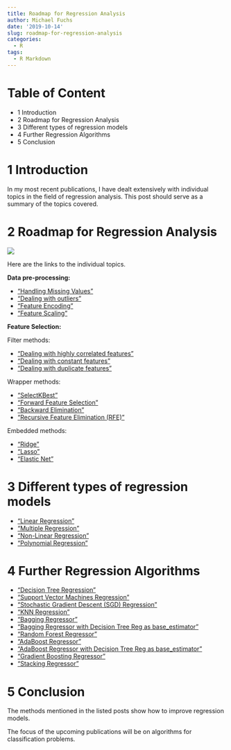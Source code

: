 ```yaml
---
title: Roadmap for Regression Analysis
author: Michael Fuchs
date: '2019-10-14'
slug: roadmap-for-regression-analysis
categories:
  - R
tags:
  - R Markdown
---
```



# Table of Content

+ 1 Introduction
+ 2 Roadmap for Regression Analysis
+ 3 Different types of regression models
+ 4 Further Regression Algorithms
+ 5 Conclusion



# 1 Introduction


In my most recent publications, I have dealt extensively with individual topics in the field of regression analysis. This post should serve as a summary of the topics covered.



# 2 Roadmap for Regression Analysis


![](/post/2019-10-14-roadmap-for-regression-analysis_files/p22p1.png)


Here are the links to the individual topics.


**Data pre-processing:**

+ ["Handling Missing Values"](https://michael-fuchs-python.netlify.com/2019/03/18/dealing-with-missing-values/)
+ ["Dealing with outliers"](https://michael-fuchs-python.netlify.com/2019/08/20/dealing-with-outliers/)
+ ["Feature Encoding"](https://michael-fuchs-python.netlify.com/2019/06/16/types-of-encoder/)
+ ["Feature Scaling"](https://michael-fuchs-python.netlify.com/2019/08/31/feature-scaling-with-scikit-learn/)


**Feature Selection:**

Filter methods:

+ ["Dealing with highly correlated features"](https://michael-fuchs-python.netlify.com/2019/07/28/dealing-with-highly-correlated-features/)
+ ["Dealing with constant features"](https://michael-fuchs-python.netlify.com/2019/08/09/dealing-with-constant-and-duplicate-features/)
+ ["Dealing with duplicate features"](https://michael-fuchs-python.netlify.com/2019/08/09/dealing-with-constant-and-duplicate-features/)


Wrapper methods:

+ ["SelectKBest"](https://michael-fuchs-python.netlify.com/2019/09/27/wrapper-methods/)
+ ["Forward Feature Selection"](https://michael-fuchs-python.netlify.com/2019/09/27/wrapper-methods/)
+ ["Backward Elimination"](https://michael-fuchs-python.netlify.com/2019/09/27/wrapper-methods/)
+ ["Recursive Feature Elimination (RFE)"](https://michael-fuchs-python.netlify.com/2019/09/27/wrapper-methods/)


Embedded methods:

+ ["Ridge"](https://michael-fuchs-python.netlify.com/2019/10/08/embedded-methods/)
+ ["Lasso"](https://michael-fuchs-python.netlify.com/2019/10/08/embedded-methods/)
+ ["Elastic Net"](https://michael-fuchs-python.netlify.com/2019/10/08/embedded-methods/)



# 3 Different types of regression models

+ ["Linear Regression"](https://michael-fuchs-python.netlify.com/2019/06/28/introduction-to-regression-analysis-and-predictions/)
+ ["Multiple Regression"](https://michael-fuchs-python.netlify.com/2019/06/28/introduction-to-regression-analysis-and-predictions/)
+ ["Non-Linear Regression"](https://michael-fuchs-python.netlify.com/2019/07/14/non-linear-regression-analysis/)
+ ["Polynomial Regression"](https://michael-fuchs-python.netlify.com/2019/07/14/non-linear-regression-analysis/)



# 4 Further Regression Algorithms


+ ["Decision Tree Regression"](https://michael-fuchs-python.netlify.app/2019/07/24/further-regression-algorithms/)
+ ["Support Vector Machines Regression"](https://michael-fuchs-python.netlify.app/2019/07/24/further-regression-algorithms/)
+ ["Stochastic Gradient Descent (SGD) Regression"](https://michael-fuchs-python.netlify.app/2019/07/24/further-regression-algorithms/)
+ ["KNN Regression"](https://michael-fuchs-python.netlify.app/2019/07/24/further-regression-algorithms/)
+ ["Bagging Regressor"](https://michael-fuchs-python.netlify.app/2019/07/24/further-regression-algorithms/)
+ ["Bagging Regressor with Decision Tree Reg as base_estimator"](https://michael-fuchs-python.netlify.app/2019/07/24/further-regression-algorithms/)
+ ["Random Forest Regressor"](https://michael-fuchs-python.netlify.app/2019/07/24/further-regression-algorithms/)
+ ["AdaBoost Regressor"](https://michael-fuchs-python.netlify.app/2019/07/24/further-regression-algorithms/)
+ ["AdaBoost Regressor with Decision Tree Reg as base_estimator"](https://michael-fuchs-python.netlify.app/2019/07/24/further-regression-algorithms/)
+ ["Gradient Boosting Regressor"](https://michael-fuchs-python.netlify.app/2019/07/24/further-regression-algorithms/)
+ ["Stacking Regressor"](https://michael-fuchs-python.netlify.app/2019/07/24/further-regression-algorithms/)


# 5 Conclusion

The methods mentioned in the listed posts show how to improve regression models.

The focus of the upcoming publications will be on algorithms for classification problems.




